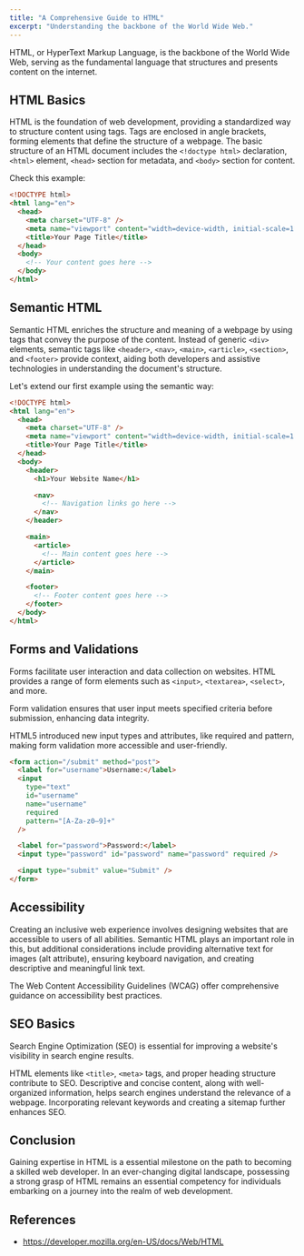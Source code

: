 ```yaml
---
title: "A Comprehensive Guide to HTML"
excerpt: "Understanding the backbone of the World Wide Web."
---
```


HTML, or HyperText Markup Language, is the backbone of the World Wide Web, serving as the fundamental language that structures and presents content on the internet.

## HTML Basics

HTML is the foundation of web development, providing a standardized way to structure content using tags. Tags are enclosed in angle brackets, forming elements that define the structure of a webpage. The basic structure of an HTML document includes the `<!doctype html>` declaration, `<html>` element, `<head>` section for metadata, and `<body>` section for content.

Check this example:

```html
<!DOCTYPE html>
<html lang="en">
  <head>
    <meta charset="UTF-8" />
    <meta name="viewport" content="width=device-width, initial-scale=1.0" />
    <title>Your Page Title</title>
  </head>
  <body>
    <!-- Your content goes here -->
  </body>
</html>
```

## Semantic HTML

Semantic HTML enriches the structure and meaning of a webpage by using tags that convey the purpose of the content. Instead of generic `<div>` elements, semantic tags like `<header>`, `<nav>`, `<main>`, `<article>`, `<section>`, and `<footer>` provide context, aiding both developers and assistive technologies in understanding the document's structure.

Let's extend our first example using the semantic way:

```html
<!DOCTYPE html>
<html lang="en">
  <head>
    <meta charset="UTF-8" />
    <meta name="viewport" content="width=device-width, initial-scale=1.0" />
    <title>Your Page Title</title>
  </head>
  <body>
    <header>
      <h1>Your Website Name</h1>

      <nav>
        <!-- Navigation links go here -->
      </nav>
    </header>

    <main>
      <article>
        <!-- Main content goes here -->
      </article>
    </main>

    <footer>
      <!-- Footer content goes here -->
    </footer>
  </body>
</html>
```

## Forms and Validations

Forms facilitate user interaction and data collection on websites. HTML provides a range of form elements such as `<input>`, `<textarea>`, `<select>`, and more.

Form validation ensures that user input meets specified criteria before submission, enhancing data integrity.

HTML5 introduced new input types and attributes, like required and pattern, making form validation more accessible and user-friendly.

```html
<form action="/submit" method="post">
  <label for="username">Username:</label>
  <input
    type="text"
    id="username"
    name="username"
    required
    pattern="[A-Za-z0–9]+"
  />

  <label for="password">Password:</label>
  <input type="password" id="password" name="password" required />

  <input type="submit" value="Submit" />
</form>
```

## Accessibility

Creating an inclusive web experience involves designing websites that are accessible to users of all abilities. Semantic HTML plays an important role in this, but additional considerations include providing alternative text for images (alt attribute), ensuring keyboard navigation, and creating descriptive and meaningful link text.

The Web Content Accessibility Guidelines (WCAG) offer comprehensive guidance on accessibility best practices.

## SEO Basics

Search Engine Optimization (SEO) is essential for improving a website's visibility in search engine results.

HTML elements like `<title>`, `<meta>` tags, and proper heading structure contribute to SEO. Descriptive and concise content, along with well-organized information, helps search engines understand the relevance of a webpage. Incorporating relevant keywords and creating a sitemap further enhances SEO.

## Conclusion

Gaining expertise in HTML is a essential milestone on the path to becoming a skilled web developer. In an ever-changing digital landscape, possessing a strong grasp of HTML remains an essential competency for individuals embarking on a journey into the realm of web development.

## References

- https://developer.mozilla.org/en-US/docs/Web/HTML
